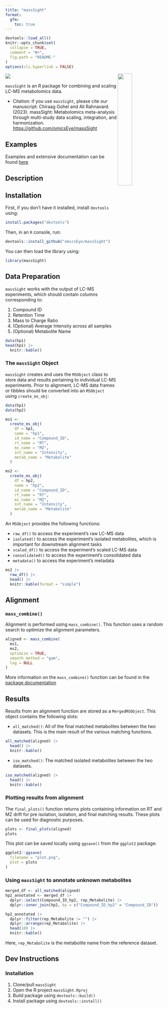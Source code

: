 ```yaml
---
title: "massSight"
format:
  gfm:
    toc: true
---
```


<!-- README.md is generated from README.qmd. Please edit that file -->

```r
devtools::load_all()
knitr::opts_chunk$set(
  collapse = TRUE,
  comment = "#>",
  fig.path = "README-"
)
options(cli.hyperlink = FALSE)
```

<img src="man/figures/massSight.png" align="right" width="30%"/></a>

[![](https://zenodo.org/badge/608216683.svg)](https://zenodo.org/badge/latestdoi/608216683)

`massSight` is an R package for combining and scaling LC-MS metabolomics data.

-   Citation: if you use `massSight`, please cite our manuscript: Chiraag Gohel and Ali Rahnavard. (2023). massSight: Metabolomics meta-analysis through multi-study data scaling, integration, and harmonization. <https://github.com/omicsEye/massSight>

## Examples 

Examples and extensive documentation can be found [here](omicseye.github.io/massSight/)

## Description 

## Installation

First, if you don't have it installed, install `devtools` using:

```r
install.packages("devtools")
```

Then, in an `R` console, run: 

```r
devtools::install_github("omicsEye/massSight")
```

You can then load the library using:

```r
library(massSight)
```

## Data Preparation 

`massSight` works with the output of LC-MS experiments, which should contain columns corresponding to:

1.  Compound ID
2.  Retention Time
3.  Mass to Charge Ratio
4.  (Optional) Average Intensity across all samples
5.  (Optional) Metabolite Name

```r
data(hp1)
head(hp1) |>
  knitr::kable()
```

### The `massSight` Object

`massSight` creates and uses the `MSObject` class to store data and results pertaining to individual LC-MS experiments. Prior to alignment, LC-MS data frames or tibbles should be converted into an `MSObject` using `create_ms_obj`:

```r
data(hp1)
data(hp2)

ms1 <-
  create_ms_obj(
    df = hp1,
    name = "hp1",
    id_name = "Compound_ID",
    rt_name = "RT",
    mz_name = "MZ",
    int_name = "Intensity",
    metab_name = "Metabolite"
  )

ms2 <-
  create_ms_obj(
    df = hp2,
    name = "hp2",
    id_name = "Compound_ID",
    rt_name = "RT",
    mz_name = "MZ",
    int_name = "Intensity",
    metab_name = "Metabolite"
  )
```

An `MSObject` provides the following functions:

* `raw_df()` to access the experiment's raw LC-MS data 
* `isolated()` to access the experiment's isolated metabolites, which is important for downstream alignment tasks
* `scaled_df()` to access the experiment's scaled LC-MS data
* `consolidated()` to access the experiment's consolidated data
* `metadata()` to access the experiment's metadata

```r
ms2 |>
  raw_df() |>
  head() |>
  knitr::kable(format = "simple")
```

## Alignment

### `mass_combine()`

Alignment is performed using `mass_combine()`. This function uses a random search to optimize the alignment parameters.

```r
aligned <- mass_combine(
  ms1,
  ms2,
  optimize = TRUE,
  smooth_method = "gam",
  log = NULL
)
```

More information on the `mass_combine()` function can be found in the [package documentation](https://omicseye.github.io/massSight/reference/mass_combine.html)

## Results

Results from an alignment function are stored as a `MergedMSObject`. This object contains the following slots:

- `all_matched()`: All of the final matched metabolites between the two datasets. This is the main result of the various matching functions.

```r
all_matched(aligned) |>
  head() |>
  knitr::kable()
```

- `iso_matched()`: The matched isolated metabolites between the two datasets.

```r
iso_matched(aligned) |>
  head() |>
  knitr::kable()
```


### Plotting results from alignment

The `final_plots()` function returns plots containing information on RT and MZ drift for pre isolation, isolation, and final matching results. These plots can be used for diagnostic purposes.

```r
plots <- final_plots(aligned)
plots
```

This plot can be saved locally using `ggsave()` from the `ggplot2` package: 

```r
ggplot2::ggsave(
  filename = "plot.png",
  plot = plots
)
```

### Using `massSight` to annotate unknown metabolites

```r
merged_df <- all_matched(aligned)
hp2_annotated <- merged_df |>
  dplyr::select(Compound_ID_hp2, rep_Metabolite) |>
  dplyr::inner_join(hp2, by = c("Compound_ID_hp2" = "Compound_ID"))

hp2_annotated |>
  dplyr::filter(rep_Metabolite != "") |>
  dplyr::arrange(rep_Metabolite) |>
  head(10) |>
  knitr::kable()
```

Here, `rep_Metabolite` is the metabolite name from the reference dataset.

## Dev Instructions

### Installation

1.  Clone/pull `massSight`
2.  Open the R project `massSight.Rproj`
3.  Build package using `devtools::build()`
4.  Install package using `devtools::install()`
